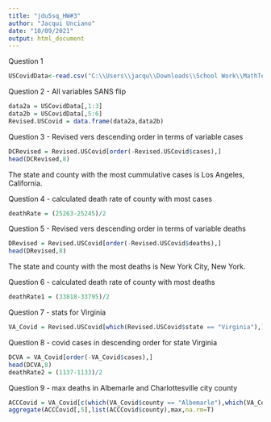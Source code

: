 ---
title: "jdu5sq_HW#3"
author: "Jacqui Unciano"
date: "10/09/2021"
output: html_document
---

Question 1
```{r}
USCovidData<-read.csv("C:\\Users\\jacqu\\Downloads\\School Work\\MathTech Class\\STAT 1601\\DataSets\\USCovid.csv")
```

Question 2
- All variables SANS flip
```{r}
data2a = USCovidData[,1:3]
data2b = USCovidData[,5:6]
Revised.USCovid = data.frame(data2a,data2b)
```

Question 3
- Revised vers descending order in terms of variable cases
```{r}
DCRevised = Revised.USCovid[order(-Revised.USCovid$cases),]
head(DCRevised,8)
```
The state and county with the most cummulative cases is Los Angeles, California.

Question 4
- calculated death rate of county with most cases
```{r}
deathRate = (25263-25245)/2
```

Question 5
- Revised vers descending order in terms of variable deaths
```{r}
DRevised = Revised.USCovid[order(-Revised.USCovid$deaths),]
head(DRevised,8)
```
The state and county with the most deaths is New York City, New York.

Question 6
- calculated death rate of county with most deaths
```{r}
deathRate1 = (33818-33795)/2
```

Question 7
- stats for Virginia
```{r}
VA_Covid = Revised.USCovid[which(Revised.USCovid$state == "Virginia"),]
```

Question 8
- covid cases in descending order for state Virginia
```{r}
DCVA = VA_Covid[order(-VA_Covid$cases),]
head(DCVA,8)
deathRate2 = (1137-1133)/2
```

Question 9
- max deaths in Albemarle and Charlottesville city county
```{r}
ACCCovid = VA_Covid[c(which(VA_Covid$county == "Albemarle"),which(VA_Covid$county == "Charlottesville city")),]
aggregate(ACCCovid[,5],list(ACCCovid$county),max,na.rm=T)
```

